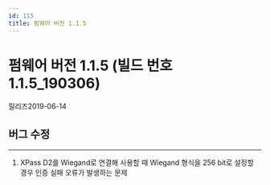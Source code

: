 ```yaml
---
id: 115
title: 펌웨어 버전 1.1.5
---
```


# 펌웨어 버전 1.1.5 (빌드 번호 1.1.5_190306)

릴리즈<Separator/>2019-06-14


## 버그 수정

---

1. XPass D2를 Wiegand로 연결해 사용할 때 Wiegand 형식을 256 bit로 설정할 경우 인증 실패 오류가 발생하는 문제